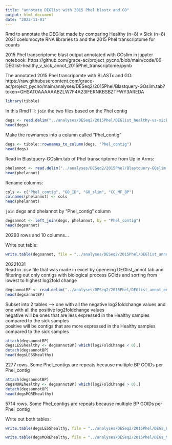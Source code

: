 ```yaml
---
title: "annotate DEGlist with 2015 Phel blastx and GO"
output: html_document
date: "2022-11-01"
---
```

Rmd to annotate the DEGlist made by comparing Healthy (n=8) v Sick (n=8) 2021 coelomocyte RNA libraries to and the 2015 Phel transcriptome for counts

2015 Phel transcriptome blast output annotated with GOslim in jupyter notebook: https://github.com/grace-ac/project_pycno/blob/main/code/06-DEGlist-healthy_v_sick_annot_2015Phel_transcriptome.ipynb

The annotated 2015 Phel trancripomte with BLASTx and GO: https://raw.githubusercontent.com/grace-ac/project_pycno/main/analyses/DESeq2/2015Phel/Blastquery-GOslim.tab?token=GHSAT0AAAAAABZLW7F4A23IFERNKBSBZTFWY3AREDA

```r
library(tibble)
```

In this Rmd I'll:
`join` the two files based on the Phel contig 

```r
degs <- read.delim("../analyses/DESeq2/2015Phel/DEGlist_healthy-vs-sick.tab", sep = '\t')
head(degs)
```
Make the rownames into a column called "Phel_contig"
```r
degs <- tibble::rownames_to_column(degs, "Phel_contig")
head(degs)
```

Read in Blastquery-GOslim.tab of Phel transcriptome from Up in Arms:
```r
phelannot <- read.delim("../analyses/DESeq2/2015Phel/Blastquery-GOslim.tab", sep = '\t', header = FALSE)
head(phelannot)
```

Rename columns: 
```r
cols <- c("Phel_contig", "GO_ID", "GO_slim", "CC_MF_BP")
colnames(phelannot) <- cols
head(phelannot)
```

`join` degs and phelannot by "Phel_contig" column
```r
degsannot <- left_join(degs, phelannot, by = "Phel_contig")
head(degsannot)
```

20293 rows and 10 columns... 

Write out table:
```r
write.table(degsannot, file = "../analyses/DESeq2/2015Phel/DEGlist_annot.tab", row.names = FALSE, sep = '\t', quote = FALSE)
```


20221031   
Read in .csv file that was made in excel by openeing DEGlist_annot.tab and filtering out only contigs with biological process GOids and sorting from lowest to highest log2fold change
```r
degsannotBP <- read.delim("../analyses/DESeq2/2015Phel/DEGlist_annot_onlyBP.csv", sep = ',')
head(degsannotBP)
```

Subset into 2 tables --> one with all the negative log2foldchange values and one with all the positive log2foldchange values      
negative will be ones that are less expressed in the Healthy samples compared to the sick samples           
positive will be contigs that are more expressed in the Healthy samples compared to the sick samples     

```r
attach(degsannotBP)
degsLESShealthy <- degsannotBP[ which(log2FoldChange < 0),]
detach(degsannotBP)
head(degsLESShealthy)
```
2277 rows. Some Phel_contigs are repeats because multiple BP GOIDs per Phel_contig


```r
attach(degsannotBP)
degsMOREhealthy <- degsannotBP[ which(log2FoldChange > 0),]
detach(degsannotBP)
head(degsMOREhealthy)
```

5714 rows. Some Phel_contigs are repeats because multiple BP GOIDs per Phel_contig

Write out both tables:

```r
write.table(degsLESShealthy, file = "../analyses/DESeq2/2015Phel/DEGs_LESS-healthy-annot.tab", sep = '\t', quote = FALSE, row.names = FALSE)
```

```r
write.table(degsMOREhealthy, file = "../analyses/DESeq2/2015Phel/DEGs_MORE-healthy-annot.tab", sep = '\t', quote = FALSE, row.names = FALSE)
```



